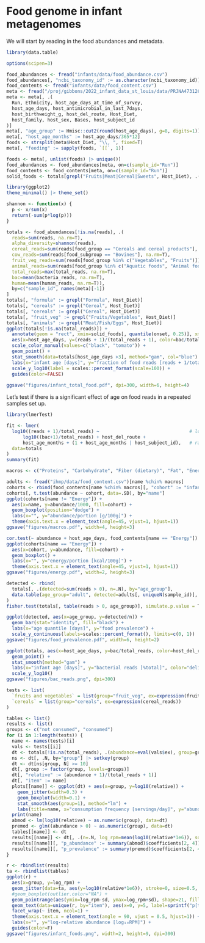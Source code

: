 # Food genome in infant metagenomes

We will start by reading in the food abundances and metadata.

```r
library(data.table)

options(scipen=3)

food_abundances <- fread("infants/data/food_abundance.csv")
food_abundances[, "ncbi_taxonomy_id" := as.character(ncbi_taxonomy_id)]
food_contents <- fread("infants/data/food_content.csv")
meta <- fread("/proj/gibbons/2022_infant_data_st_louis/data/PRJNA473126.tsv")
meta <- meta[, .(
  Run, Ethnicity, host_age_days_at_time_of_survey, 
  host_age_days, host_antimicrobial_in_last_7days, 
  host_birthweight_g, host_del_route, Host_Diet, 
  host_family, host_sex, Bases, host_subject_id
)]
meta[, "age_group" := Hmisc::cut2(round(host_age_days), g=8, digits=1)]
meta[, "host_age_months" := host_age_days/365*12]
foods <- strsplit(meta$Host_Diet, "\\, ", fixed=T)
meta[, "feeding" := sapply(foods, `[[`, 1)]

foods <- meta[, unlist(foods) |> unique()]
food_abundances <- food_abundances[meta, on=c(sample_id="Run")]
food_contents <- food_contents[meta, on=c(sample_id="Run")]
solid_foods <- totals[grepl("Fruits|Meat|Cereal|Sweets", Host_Diet), .(onset=min(host_age_days)), by="host_subject_id"]
```

```r
library(ggplot2)
theme_minimal() |> theme_set()

shannon <- function(x) {
  p <- x/sum(x)
  return(-sum(p*log(p)))
}

totals <- food_abundances[!is.na(reads), .(
  reads=sum(reads, na.rm=T),
  alpha_diversity=shannon(reads),
  cereal_reads=sum(reads[food_group == "Cereals and cereal products"], na.rm=T),
  cow_reads=sum(reads[food_subgroup == "Bovines"], na.rm=T),
  fruit_veg_reads=sum(reads[food_group %in% c("Vegetables", "Fruits")]),
  animal_reads=sum(reads[food_group %in% c("Aquatic foods", "Animal foods")]),
  total_reads=max(total_reads, na.rm=T),
  bac=mean(bacteria_reads, na.rm=T),
  human=mean(human_reads, na.rm=T)), 
  by=c("sample_id", names(meta)[-1])
]
totals[, "formula" := grepl("Formula", Host_Diet)]
totals[, "cereals" := grepl("Cereal", Host_Diet)]
totals[, "cereals" := grepl("Cereal", Host_Diet)]
totals[, "fruit_veg" := grepl("Fruits/Vegetables", Host_Diet)]
totals[, "animals" := grepl("Meat/Fish/Eggs", Host_Diet)]
ggplot(totals[!is.na(total_reads)]) +
  annotate(geom = "rect", xmin=solid_foods[, quantile(onset, 0.25)], xmax=solid_foods[, quantile(onset, 0.75)], ymin=0, ymax=Inf, fill="black", color=NA, alpha=0.15) +
  aes(x=host_age_days, y=(reads + 1)/(total_reads + 1), color=bac/total_reads < 0.95) +
  scale_color_manual(values=c("black", "tomato")) +
  geom_point() +
  stat_smooth(data=totals[host_age_days >3], method="gam", col="blue") +
  labs(x="infant age [days]", y="fraction of food reads [reads + 1/total]") +
  scale_y_log10(label = scales::percent_format(scale=100)) + 
  guides(color=FALSE)
  
ggsave("figures/infant_total_food.pdf", dpi=300, width=6, height=4)
```

Let's test if there is a significant effect of age on food reads in a repeated samples set up.

```r
library(lmerTest)

fit <- lmer(
  log10((reads + 1)/total_reads) ~                                 # log-relative abundance of foods 
      log10((bac+1)/total_reads) + host_del_route +                    # correct for bacterial reads and delivery route
      host_age_months + (1 + host_age_months | host_subject_id),   # random effects for individuals
  data=totals
)
summary(fit)
```


```r
macros <- c("Proteins", "Carbohydrate", "Fiber (dietary)", "Fat", "Energy", "Fatty acids") 

adults <- fread("ihmp/data/food_content.csv")[name %chin% macros]
cohorts <- rbind(food_contents[name %chin% macros][, "cohort" := "infants"], adults[, "cohort" := "adults"], fill=T)
cohorts[, t.test(abundance ~ cohort, data=.SD), by="name"]
ggplot(cohorts[name != "Energy"]) +
  aes(x=name, y=abundance/1000, fill=cohort) +
  geom_boxplot(position="dodge") + 
  labs(x="", y="abundance/portion [g/100g]") +
  theme(axis.text.x = element_text(angle=45, vjust=1, hjust=1))
ggsave("figures/macros.pdf", width=4, height=3)
```

```r
cor.test(~ abundance + host_age_days, food_contents[name == "Energy"])
ggplot(cohorts[name == "Energy"]) +
  aes(x=cohort, y=abundance, fill=cohort) +
  geom_boxplot() + 
  labs(x="", y="energy/portion [kcal/100g]") +
  theme(axis.text.x = element_text(angle=45, vjust=1, hjust=1))
ggsave("figures/energy.pdf", width=2, height=3)
```

```r
detected <- rbind(
  totals[, .(detected=sum(reads > 0), n=.N), by="age_group"],
  data.table(age_group="adult", detected=adults[, uniqueN(sample_id)], n=365)
)
fisher.test(totals[, table(reads > 0, age_group)], simulate.p.value = T)

ggplot(detected, aes(x=age_group, y=detected/n)) +
  geom_bar(stat="identity", fill="black") +
  labs(x="age quantile [days]", y="food prevalence") +
  scale_y_continuous(labels=scales::percent_format(), limits=c(0, 1))
ggsave("figures/food_prevalence.pdf", width=6, height=2)
```

```r
ggplot(totals, aes(x=host_age_days, y=bac/total_reads, color=host_del_route)) +
  geom_point() +
  stat_smooth(method="gam") +
  labs(x="infant age [days]", y="bacterial reads [%total]", color="delivery route") +
  scale_y_log10()
ggsave("figures/bac_reads.png", dpi=300)
```

```r

tests <- list(
  `fruits and vegetables` = list(group="fruit_veg", ex=expression(fruit_veg_reads)),
  `cereals` = list(group="cereals", ex=expression(cereal_reads))
)

tables <- list()
results <- list()
groups <- c("not consumed", "consumed")
for (i in 1:length(tests)) {
  name <- names(tests)[i]
  vals <- tests[[i]]
  dt <- totals[!is.na(total_reads), .(abundance=eval(vals$ex), group=groups[.SD[[vals$group]] + 1], total_reads)]
  ns <- dt[, .N, by="group"] |> setkey(group)
  dt <- dt[ns[group, N] >= 10]
  dt[, group := factor(group, levels=groups)]
  dt[, "relative" := (abundance + 1)/(total_reads + 1)]
  dt[, "item" := name]
  plots[[name]] <- ggplot(dt) + aes(x=group, y=log10(relative)) + 
    geom_jitter(width=0.3) + 
    geom_boxplot(width=0.1) + 
    stat_smooth(aes(group=1), method="lm") + 
    labs(title=name, x="consumption frequency [servings/day]", y="abundance")
  print(name)
  abmod <- lm(log10(relative) ~ as.numeric(group), data=dt)
  premod <- glm((abundance > 0) ~ as.numeric(group), data=dt)
  tables[[name]] <- dt
  results[[name]] <- dt[, .(n=.N, log_rpm=mean(log10(relative*1e6)), sd=sd(log10(relative)), detected=sum(abundance > 0), item=name), by="group"]
  results[[name]][, "p_abundance" := summary(abmod)$coefficients[2, 4]]
  results[[name]][, "p_prevalence" := summary(premod)$coefficients[2, 4]]
}
```

```r
r <- rbindlist(results)
ta <- rbindlist(tables)
ggplot(r) +
  aes(x=group, y=log_rpm) +
  geom_jitter(data=ta, aes(y=log10(relative*1e6)), stroke=0, size=0.5, width=0.3) +
  #geom_boxplot(outlier.color="NA") +
  geom_pointrange(aes(ymin=log_rpm-sd, ymax=log_rpm+sd), shape=21, fill="white") +
  geom_text(data=unique(r, by="item"), aes(x=0, y=5, label=sprintf("p[t-test]=%.2g\np[logit]=%.2g", p_abundance, p_prevalence)), size=3, vjust=1, hjust=0, nudge_y=0.5) +
  facet_wrap(~ item, ncol=1) +
  theme(axis.text.x = element_text(angle = 90, vjust = 0.5, hjust=1)) +
  labs(x="", y="log-relative abundance [log₁₀RPM]") +
  guides(color=F)
ggsave("figures/infant_foods.png", width=2, height=9, dpi=300)
```
